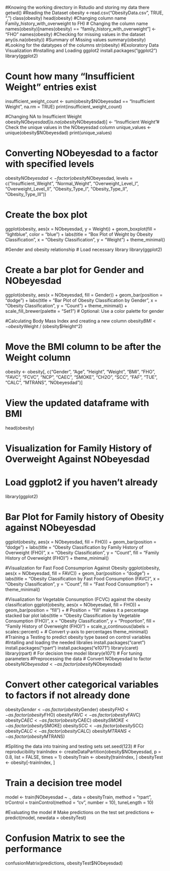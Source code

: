 #Knowing the working directory in Rstudio and storing my data there
getwd()
#Reading the Dataset
obesity <-read.csv("ObesityData.csv", TRUE, ",")
class(obesity)
head(obesity)
#Changing column name Family_history_with_overweight to FH)
# Changing the column name
names(obesity)[names(obesity) == "family_history_with_overweight"] <- "FHO"
names(obesity)
#Checking for missing values in the dataset
any(is.na(obesity))
#Summary of Missing values
summary(obesity)
#Looking for the datatypes of the columns
str(obesity)
#Exoloratory Data Visualization
#Installing and Loading ggplot2
install.packages("ggplot2")
library(ggplot2)

# Count how many "Insufficient Weight" entries exist
insufficient_weight_count <- sum(obesity$NObeyesdad == "Insufficient Weight", na.rm = TRUE)
print(insufficient_weight_count)

#Changing NA to Insufficient Weight
obesity$NObeyesdad[is.na(obesity$NObeyesdad)] <- "Insufficient Weight"# Check the unique values in the NObeyesdad column
unique_values <- unique(obesity$NObeyesdad)
print(unique_values)

# Converting NObeyesdad to a factor with specified levels
obesity$NObeyesdad <- factor(obesity$NObeyesdad, 
                             levels = c("Insufficient_Weight", 
                                        "Normal_Weight", 
                                        "Overweight_Level_I", 
                                        "Overweight_Level_II", 
                                        "Obesity_Type_I", 
                                        "Obesity_Type_II", 
                                        "Obesity_Type_III"))

# Create the box plot
ggplot(obesity, aes(x = NObeyesdad, y = Weight)) +
  geom_boxplot(fill = "lightblue", color = "blue") +
  labs(title = "Box Plot of Weight by Obesity Classification", 
       x = "Obesity Classification", 
       y = "Weight") +
  theme_minimal()

#Gender and obesity relationship
# Load necessary library
library(ggplot2)

# Create a bar plot for Gender and NObeyesdad
ggplot(obesity, aes(x = NObeyesdad, fill = Gender)) +
  geom_bar(position = "dodge") +
  labs(title = "Bar Plot of Obesity Classification by Gender", 
       x = "Obesity Classification", 
       y = "Count") +
  theme_minimal() +
  scale_fill_brewer(palette = "Set1") # Optional: Use a color palette for gender

#Calculating Body Mass Index and creating a new column
obesity$BMI <- obesity$Weight / (obesity$Height^2)

# Move the BMI column to be after the Weight column
obesity <- obesity[, c("Gender", "Age", "Height", "Weight", "BMI", 
                       "FHO", "FAVC", "FCVC", "NCP", "CAEC", 
                       "SMOKE", "CH2O", "SCC", "FAF", "TUE", 
                       "CALC", "MTRANS", "NObeyesdad")]

# View the updated dataframe with BMI
head(obesity)

# Visualization for Family History of Overweight Against NObeyesdad
# Load ggplot2 if you haven't already
library(ggplot2)

# Bar Plot for Family history of Obesity against NObeyesdad
ggplot(obesity, aes(x = NObeyesdad, fill = FHO)) +
  geom_bar(position = "dodge") +
  labs(title = "Obesity Classification by Family History of Overweight (FHO)",
       x = "Obesity Classification",
       y = "Count",
       fill = "Family History of Overweight (FHO)") +
  theme_minimal()

#Visualization for Fast Food Consumprion Against Obesity
ggplot(obesity, aes(x = NObeyesdad, fill = FAVC)) +
  geom_bar(position = "dodge") +
  labs(title = "Obesity Classification by Fast Food Consumption (FAVC)",
       x = "Obesity Classification",
       y = "Count",
       fill = "Fast Food Consumption") +
  theme_minimal()

#Visualization for Vegetable Consumption (FCVC) against the obesity classification
ggplot(obesity, aes(x = NObeyesdad, fill = FHO)) +
  geom_bar(position = "fill") +  # Position = "fill" makes it a percentage stacked bar plot
  labs(title = "Obesity Classification by Vegetable Consumption (FHO)",
       x = "Obesity Classification",
       y = "Proportion",
       fill = "Family History of Overweight (FHO)") +
  scale_y_continuous(labels = scales::percent) +  # Convert y-axis to percentages
  theme_minimal()
#Training a Testing to predict obesity type based on control variables
#Intalling and loading the needed libralies
install.packages("caret")
install.packages("rpart")
install.packages("e1071")
library(caret)
library(rpart)  # For decision tree model
library(e1071)  # For tuning parameters
#Preprocessing the data
# Convert NObeyesdad to factor
obesity$NObeyesdad <- as.factor(obesity$NObeyesdad)

# Convert other categorical variables to factors if not already done
obesity$Gender <- as.factor(obesity$Gender)
obesity$FHO <- as.factor(obesity$FHO)
obesity$FAVC <- as.factor(obesity$FAVC)
obesity$CAEC <- as.factor(obesity$CAEC)
obesity$SMOKE <- as.factor(obesity$SMOKE)
obesity$SCC <- as.factor(obesity$SCC)
obesity$CALC <- as.factor(obesity$CALC)
obesity$MTRANS <- as.factor(obesity$MTRANS)

#Spliting the data into training and testing sets
set.seed(123)  # For reproducibility
trainIndex <- createDataPartition(obesity$NObeyesdad, p = 0.8, 
                                  list = FALSE, 
                                  times = 1)
obesityTrain <- obesity[trainIndex, ]
obesityTest  <- obesity[-trainIndex, ]


# Train a decision tree model
model <- train(NObeyesdad ~ ., data = obesityTrain, method = "rpart",
               trControl = trainControl(method = "cv", number = 10),
               tuneLength = 10)

#Evaluating the model
# Make predictions on the test set
predictions <- predict(model, newdata = obesityTest)

# Confusion Matrix to see the performance
confusionMatrix(predictions, obesityTest$NObeyesdad)



